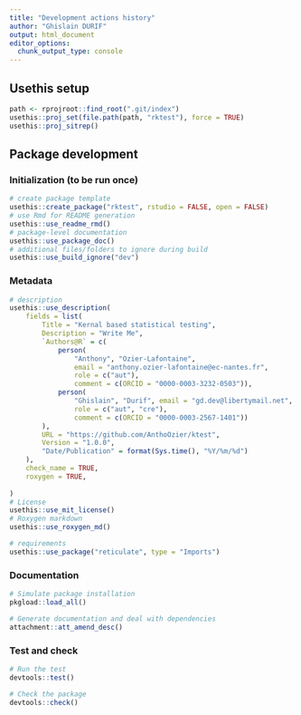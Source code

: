 ```yaml
---
title: "Development actions history"
author: "Ghislain DURIF"
output: html_document
editor_options: 
  chunk_output_type: console
---
```


## Usethis setup

```r
path <- rprojroot::find_root(".git/index")
usethis::proj_set(file.path(path, "rktest"), force = TRUE)
usethis::proj_sitrep()
```

## Package development

### Initialization (to be run once)

```r
# create package template
usethis::create_package("rktest", rstudio = FALSE, open = FALSE)
# use Rmd for README generation
usethis::use_readme_rmd()
# package-level documentation
usethis::use_package_doc()
# additional files/folders to ignore during build
usethis::use_build_ignore("dev")
```

### Metadata

```r
# description
usethis::use_description(
    fields = list(
        Title = "Kernal based statistical testing",
        Description = "Write Me",
        `Authors@R` = c(
            person(
                "Anthony", "Ozier-Lafontaine", 
                email = "anthony.ozier-lafontaine@ec-nantes.fr", 
                role = c("aut"), 
                comment = c(ORCID = "0000-0003-3232-0503")),
            person(
                "Ghislain", "Durif", email = "gd.dev@libertymail.net", 
                role = c("aut", "cre"), 
                comment = c(ORCID = "0000-0003-2567-1401"))
        ),
        URL = "https://github.com/AnthoOzier/ktest",
        Version = "1.0.0",
        "Date/Publication" = format(Sys.time(), "%Y/%m/%d")
    ),
    check_name = TRUE, 
    roxygen = TRUE,
    
)
# License
usethis::use_mit_license()
# Roxygen markdown
usethis::use_roxygen_md()
```

```r
# requirements
usethis::use_package("reticulate", type = "Imports")
```

### Documentation

```r
# Simulate package installation
pkgload::load_all()

# Generate documentation and deal with dependencies
attachment::att_amend_desc()
```

### Test and check

```r
# Run the test
devtools::test()

# Check the package
devtools::check()
```
